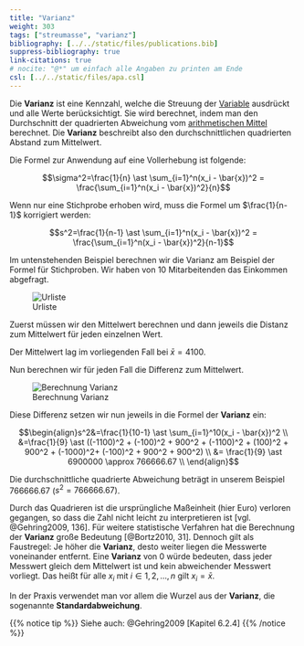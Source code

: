 ```yaml
---
title: "Varianz"
weight: 303
tags: ["streumasse", "varianz"]
bibliography: [../../static/files/publications.bib]
suppress-bibliography: true
link-citations: true
# nocite: "@*" um einfach alle Angaben zu printen am Ende
csl: [../../static/files/apa.csl]
---
```


Die **Varianz** ist eine Kennzahl, welche die Streuung der [Variable](../../glossar/variable/index.html) ausdrückt und alle Werte berücksichtigt. Sie wird berechnet, indem man den Durchschnitt der quadrierten Abweichung vom [arithmetischen Mittel](../../glossar/mittelwert/index.html) berechnet. Die **Varianz** beschreibt also den durchschnittlichen quadrierten Abstand zum Mittelwert.

Die Formel zur Anwendung auf eine Vollerhebung ist folgende:

$$\sigma^2=\frac{1}{n} \ast \sum_{i=1}^n(x_i - \bar{x})^2 = \frac{\sum_{i=1}^n(x_i - \bar{x})^2}{n}$$

Wenn nur eine Stichprobe erhoben wird, muss die Formel um $\frac{1}{n-1}$ korrigiert werden:

$$s^2=\frac{1}{n-1} \ast \sum_{i=1}^n(x_i - \bar{x})^2 = \frac{\sum_{i=1}^n(x_i - \bar{x})^2}{n-1}$$

Im untenstehenden Beispiel berechnen wir die Varianz am Beispiel der Formel für Stichproben. Wir haben von $10$ Mitarbeitenden das Einkommen abgefragt.

![Urliste](../images/varianz1.png)

Zuerst müssen wir den Mittelwert berechnen und dann jeweils die Distanz zum Mittelwert für jeden einzelnen Wert.

Der Mittelwert lag im vorliegenden Fall bei $\bar{x}=4100$.

Nun berechnen wir für jeden Fall die Differenz zum Mittelwert.

![Berechnung Varianz](../images/varianz2.png)

Diese Differenz setzen wir nun jeweils in die Formel der **Varianz** ein:

$$\begin{align}s^2&=\frac{1}{10-1} \ast \sum_{i=1}^10(x_i - \bar{x})^2 \\ &=\frac{1}{9} \ast ((-1100)^2 + (-100)^2 + 900^2 + (-1100)^2 + (100)^2 + 900^2 + (-1000)^2+ (-100)^2 + 900^2 + 900^2) \\ &= \frac{1}{9} \ast 6900000 \approx 766666.67 \\ \end{align}$$

Die durchschnittliche quadrierte Abweichung beträgt in unserem Beispiel $766666.67$ ($s^2=766666.67$).

Durch das Quadrieren ist die ursprüngliche Maßeinheit (hier Euro) verloren gegangen, so dass die Zahl nicht leicht zu interpretieren ist [vgl. @Gehring2009, 136]. Für weitere statistische Verfahren hat die Berechnung der **Varianz** große Bedeutung [@Bortz2010, 31]. Dennoch gilt als Faustregel: Je höher die **Varianz**, desto weiter liegen die Messwerte voneinander entfernt. Eine **Varianz** von $0$ würde bedeuten, dass jeder Messwert gleich dem Mittelwert ist und kein abweichender Messwert vorliegt. Das heißt für alle $x_i$ mit $i \in {1, 2, …, n}$ gilt $x_i=\bar{x}$.

In der Praxis verwendet man vor allem die Wurzel aus der **Varianz**, die sogenannte **Standardabweichung**.

{{% notice tip %}}
Siehe auch: @Gehring2009 [Kapitel 6.2.4]
{{% /notice %}}